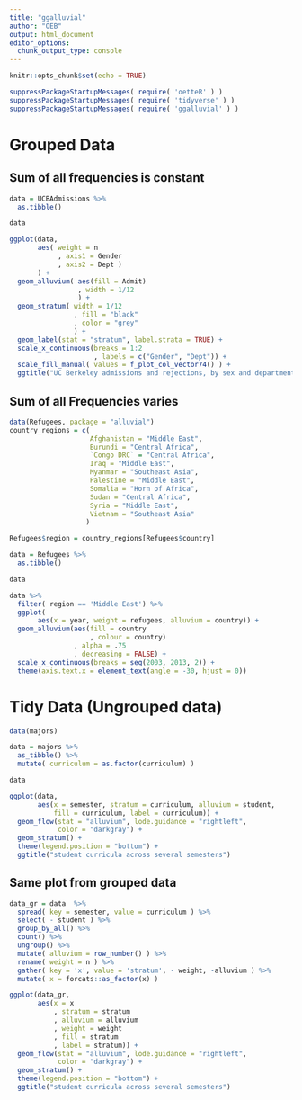 ```yaml
---
title: "ggalluvial"
author: "OEB"
output: html_document
editor_options:
  chunk_output_type: console
---
```


```r
knitr::opts_chunk$set(echo = TRUE)
```


```r

suppressPackageStartupMessages( require( 'oetteR' ) )
suppressPackageStartupMessages( require( 'tidyverse' ) )
suppressPackageStartupMessages( require( 'ggalluvial' ) )

```

# Grouped Data

## Sum of all frequencies is constant

```r

data = UCBAdmissions %>%
  as.tibble()

data
```


```r

ggplot(data,
       aes( weight = n
            , axis1 = Gender
            , axis2 = Dept )
       ) +
  geom_alluvium( aes(fill = Admit)
                 , width = 1/12
                 ) +
  geom_stratum( width = 1/12
                , fill = "black"
                , color = "grey"
                ) +
  geom_label(stat = "stratum", label.strata = TRUE) +
  scale_x_continuous(breaks = 1:2
                     , labels = c("Gender", "Dept")) +
  scale_fill_manual( values = f_plot_col_vector74() ) +
  ggtitle("UC Berkeley admissions and rejections, by sex and department")

```

## Sum of all Frequencies varies

```r
data(Refugees, package = "alluvial")
country_regions = c(
                    Afghanistan = "Middle East",
                    Burundi = "Central Africa",
                    `Congo DRC` = "Central Africa",
                    Iraq = "Middle East",
                    Myanmar = "Southeast Asia",
                    Palestine = "Middle East",
                    Somalia = "Horn of Africa",
                    Sudan = "Central Africa",
                    Syria = "Middle East",
                    Vietnam = "Southeast Asia"
                   )

Refugees$region = country_regions[Refugees$country]

data = Refugees %>%
  as.tibble()

data

```


```r
data %>%
  filter( region == 'Middle East') %>%
  ggplot(
       aes(x = year, weight = refugees, alluvium = country)) +
  geom_alluvium(aes(fill = country
                    , colour = country)
                , alpha = .75
                , decreasing = FALSE) +
  scale_x_continuous(breaks = seq(2003, 2013, 2)) +
  theme(axis.text.x = element_text(angle = -30, hjust = 0))

```

# Tidy Data (Ungrouped data)

```r
data(majors)

data = majors %>%
  as_tibble() %>%
  mutate( curriculum = as.factor(curriculum) )

data
```

```r

ggplot(data,
       aes(x = semester, stratum = curriculum, alluvium = student,
           fill = curriculum, label = curriculum)) +
  geom_flow(stat = "alluvium", lode.guidance = "rightleft",
            color = "darkgray") +
  geom_stratum() +
  theme(legend.position = "bottom") +
  ggtitle("student curricula across several semesters")

```

## Same plot from grouped data

```r

data_gr = data  %>%
  spread( key = semester, value = curriculum ) %>%
  select( - student ) %>%
  group_by_all() %>%
  count() %>%
  ungroup() %>%
  mutate( alluvium = row_number() ) %>%
  rename( weight = n ) %>%
  gather( key = 'x', value = 'stratum', - weight, -alluvium ) %>%
  mutate( x = forcats::as_factor(x) )

```

```r

ggplot(data_gr,
       aes(x = x
           , stratum = stratum
           , alluvium = alluvium
           , weight = weight
           , fill = stratum
           , label = stratum)) +
  geom_flow(stat = "alluvium", lode.guidance = "rightleft",
            color = "darkgray") +
  geom_stratum() +
  theme(legend.position = "bottom") +
  ggtitle("student curricula across several semesters")


```

